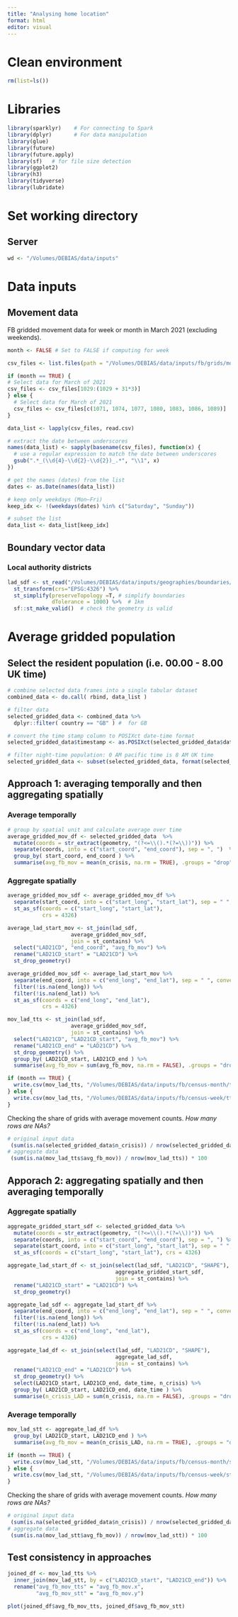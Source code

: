 ```yaml
---
title: "Analysing home location"
format: html
editor: visual
---
```


# Clean environment

```r
rm(list=ls())
```

# Libraries

```r
library(sparklyr)    # For connecting to Spark
library(dplyr)       # For data manipulation
library(glue)
library(future)
library(future.apply)
library(sf)   # for file size detection
library(ggplot2)
library(h3)
library(tidyverse)
library(lubridate)
```

# Set working directory

## Server

```r
wd <- "/Volumes/DEBIAS/data/inputs"
```

# Data inputs

## Movement data

FB gridded movement data for week or month in March 2021 (excluding weekends).

```r
month <- FALSE # Set to FALSE if computing for week

csv_files <- list.files(path = "/Volumes/DEBIAS/data/inputs/fb/grids/movements/mar20-aug21", pattern = "\\.csv$", full.names = TRUE)

if (month == TRUE) {
# Select data for March of 2021  
csv_files <- csv_files[1029:(1029 + 31*3)]
} else {
  # Select data for March of 2021  
  csv_files <- csv_files[c(1071, 1074, 1077, 1080, 1083, 1086, 1089)]
}

data_list <- lapply(csv_files, read.csv)

# extract the date between underscores
names(data_list) <- sapply(basename(csv_files), function(x) {
  # use a regular expression to match the date between underscores
  gsub(".*_(\\d{4}-\\d{2}-\\d{2})_.*", "\\1", x)
})

# get the names (dates) from the list
dates <- as.Date(names(data_list))

# keep only weekdays (Mon–Fri)
keep_idx <- !(weekdays(dates) %in% c("Saturday", "Sunday"))

# subset the list
data_list <- data_list[keep_idx]
```

## Boundary vector data

### Local authority districts

```r
lad_sdf <- st_read("/Volumes/DEBIAS/data/inputs/geographies/boundaries/LAD_Dec_2021_GB_BFC_2022.gpkg") %>% 
  st_transform(crs="EPSG:4326") %>% 
  st_simplify(preserveTopology =T, # simplify boundaries
              dTolerance = 1000) %>%  # 1km
  sf::st_make_valid()  # check the geometry is valid
```

# Average gridded population

## Select the resident population (i.e. 00.00 - 8.00 UK time)

```r
# combine selected data frames into a single tabular dataset
combined_data <- do.call( rbind, data_list )

# filter data
selected_gridded_data <- combined_data %>% 
  dplyr::filter( country == "GB" ) #  for GB

# convert the time stamp column to POSIXct date-time format
selected_gridded_data$timestamp <- as.POSIXct(selected_gridded_data$date_time, format = "%Y-%m-%d %H:%M")

# filter night-time population: 0 AM pacific time is 8 AM UK time
selected_gridded_data <- subset(selected_gridded_data, format(selected_gridded_data$timestamp, "%H:%M") == "00:00")
```

## Approach 1: averaging temporally and then aggregating spatially

### Average temporally

```r
# group by spatial unit and calculate average over time
average_gridded_mov_df <- selected_gridded_data  %>%
  mutate(coords = str_extract(geometry, "(?<=\\().*(?=\\))")) %>%
  separate(coords, into = c("start_coord", "end_coord"), sep = ", ")  %>%
  group_by( start_coord, end_coord ) %>%
  summarise(avg_fb_mov = mean(n_crisis, na.rm = TRUE), .groups = "drop")
```

### Aggregate spatially

```r
average_gridded_mov_sdf <- average_gridded_mov_df %>%
  separate(start_coord, into = c("start_long", "start_lat"), sep = " ", convert = TRUE) %>%
  st_as_sf(coords = c("start_long", "start_lat"),
           crs = 4326)

average_lad_start_mov <- st_join(lad_sdf,
                    average_gridded_mov_sdf,
                    join = st_contains) %>%
  select("LAD21CD", "end_coord", "avg_fb_mov") %>%
  rename("LAD21CD_start" = "LAD21CD") %>%
  st_drop_geometry()

average_gridded_mov_sdf <- average_lad_start_mov %>%
  separate(end_coord, into = c("end_long", "end_lat"), sep = " ", convert = TRUE) %>%
  filter(!is.na(end_long)) %>%
  filter(!is.na(end_lat)) %>%
  st_as_sf(coords = c("end_long", "end_lat"),
           crs = 4326)

mov_lad_tts <- st_join(lad_sdf,
                    average_gridded_mov_sdf,
                    join = st_contains) %>%
  select("LAD21CD", "LAD21CD_start", "avg_fb_mov") %>%
  rename("LAD21CD_end" = "LAD21CD") %>%
  st_drop_geometry() %>%
  group_by( LAD21CD_start, LAD21CD_end ) %>%
  summarise(avg_fb_mov = sum(avg_fb_mov, na.rm = FALSE), .groups = "drop")

if (month == TRUE) {
  write.csv(mov_lad_tts, "/Volumes/DEBIAS/data/inputs/fb/census-month/tts/htw-lad-tts.csv")
} else {
  write.csv(mov_lad_tts, "/Volumes/DEBIAS/data/inputs/fb/census-week/tts/htw-lad-tts.csv")
}

```

Checking the share of grids with average movement counts. *How many rows are NAs?*

```r
# original input data
 (sum(is.na(selected_gridded_data$n_crisis)) / nrow(selected_gridded_data)) * 100
# aggregate data
 (sum(is.na(mov_lad_tts$avg_fb_mov)) / nrow(mov_lad_tts)) * 100
```

## Apporach 2: aggregating spatially and then averaging temporally

### Aggregate spatially

```r
aggregate_gridded_start_sdf <- selected_gridded_data %>% 
  mutate(coords = str_extract(geometry, "(?<=\\().*(?=\\))")) %>% 
  separate(coords, into = c("start_coord", "end_coord"), sep = ", ") %>% 
  separate(start_coord, into = c("start_long", "start_lat"), sep = " ", convert = TRUE) %>%
  st_as_sf(coords = c("start_long", "start_lat"), crs = 4326)

aggregate_lad_start_df <- st_join(select(lad_sdf, "LAD21CD", "SHAPE"), 
                                  aggregate_gridded_start_sdf, 
                                  join = st_contains) %>% 
  rename("LAD21CD_start" = "LAD21CD") %>%
  st_drop_geometry()

aggregate_lad_sdf <- aggregate_lad_start_df %>%
  separate(end_coord, into = c("end_long", "end_lat"), sep = " ", convert = TRUE) %>%
  filter(!is.na(end_long)) %>%
  filter(!is.na(end_lat)) %>%
  st_as_sf(coords = c("end_long", "end_lat"),
           crs = 4326)

aggregate_lad_df <- st_join(select(lad_sdf, "LAD21CD", "SHAPE"), 
                                  aggregate_lad_sdf, 
                                  join = st_contains) %>% 
  rename("LAD21CD_end" = "LAD21CD") %>%
  st_drop_geometry() %>%
  select(LAD21CD_start, LAD21CD_end, date_time, n_crisis) %>%
  group_by( LAD21CD_start, LAD21CD_end, date_time ) %>%
  summarise(n_crisis_LAD = sum(n_crisis, na.rm = FALSE), .groups = "drop")

```

### Average temporally

```r
mov_lad_stt <- aggregate_lad_df %>%
  group_by( LAD21CD_start, LAD21CD_end ) %>%
  summarise(avg_fb_mov = mean(n_crisis_LAD, na.rm = TRUE), .groups = "drop")

if (month == TRUE) {
  write.csv(mov_lad_stt, "/Volumes/DEBIAS/data/inputs/fb/census-month/stt/htw-lad-stt.csv")
} else {
  write.csv(mov_lad_stt, "/Volumes/DEBIAS/data/inputs/fb/census-week/stt/htw-lad-stt.csv")
}
```

Checking the share of grids with average movement counts. *How many rows are NAs?*

```r
# original input data
 (sum(is.na(selected_gridded_data$n_crisis)) / nrow(selected_gridded_data)) * 100
# aggregate data
 (sum(is.na(mov_lad_stt$avg_fb_mov)) / nrow(mov_lad_stt)) * 100
```

## Test consistency in approaches

```r
joined_df <- mov_lad_tts %>%
  inner_join(mov_lad_stt, by = c("LAD21CD_start", "LAD21CD_end")) %>%
  rename("avg_fb_mov_tts" = "avg_fb_mov.x",
         "avg_fb_mov_stt" = "avg_fb_mov.y") 

plot(joined_df$avg_fb_mov_tts, joined_df$avg_fb_mov_stt)
```
